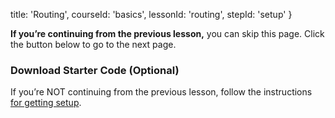 
  title: 'Routing',
  courseId: 'basics',
  lessonId: 'routing',
  stepId: 'setup'
}

**If you’re continuing from the previous lesson,** you can skip this page. Click the button below to go to the next page.

<SkipPageButton meta={meta} />

### Download Starter Code (Optional)

If you’re NOT continuing from the previous lesson, follow the instructions [for getting setup](/learn/basics/create-a-module/setup).

